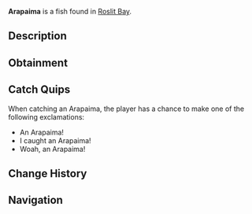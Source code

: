 {{FishInfobox
|image          = Arapaima.png
|rarity         = Rare
|sea            = First Sea
|location       = [[Roslit Bay]]
|sublocation    = Freshwater
|sources        = Carbon Crate, Fish Barrel, Fishing Rod
|radar_location = 
|xp             = 150
|weather        = Rain, Foggy
|time           = 
|season         = 
|bait           = Minnow
|base_weight    = 200
|base_value     = 250
|weight_range   = 100
|base_chance    = 15
|base_resil     = 30
}}
'''Arapaima''' is a {{Rarity|Rare}} fish found in [[Roslit Bay]].

== Description ==
{{Description|Arapaima are massive freshwater fish with large, broad bodies and a distinctive, armor-like scaled appearance. They have a unique respiratory system that allows them to breathe air, as well as gills.|Bestiary Entry}}

== Obtainment ==
{{Description|Found in Roslit Bays freshwater during the day.|Bestiary Hint}}
{{Fish Availability|
Roslit Bay/Freshwater Pond
Roslit Bay/Freshwater Pond Seaweed
|top_rods      = 
Krampus's Rod\363529.85\830203.17;
Magma Rod\345071.34\788048.97;
Plastic Rod\313527.42\716011.25;
Buddy Bond Rod\232906.09\637250.83;
Great Rod of Oscar\183256.11\352884.4;
Fast Rod\123438.74\791591.8;
Fischer's Rod\108008.9\692642.82;
Astralhook Rod\161024.13\351407.13;
Ethereal Prism Rod\160292.51\352664.76;
Seraphic Rod\148512.59\352271.55;
Free Spirit Rod\143940.08\524774;
No-Life Rod\140659.47\372763.63;
Rod Of The Forgotten Fang\138132.92\337374.44;
Challenger's Rod\134387.69\346155.82;
Trident Rod\132323.13\531448.87;
Rod Of The Exalted One\124859.49\307037.07;
Rod Of The Depths\122272.39\305378.73;
Blazebringer Rod\119767.41\326501.81;
Zeus Rod\112790.51\307965.33;
Verdant Shear Rod\108676.33\307450.03;
Depthseeker Rod\98935.34\285342.34;
Avalanche Rod\88812.49\257458.81;
Volcanic Rod\87888.48\243498.07;
Steady Rod\26900.68\83790.39
|recommended   = Ethereal Prism Rod
}}

== Catch Quips ==
When catching an Arapaima, the player has a chance to make one of the following exclamations:
* An Arapaima!
* I caught an Arapaima!
* Woah, an Arapaima!

== Change History ==
{{Change History|{{subst:Current Version}}}}

== Navigation ==
{{Fish Navbox|Roslit Bay}}